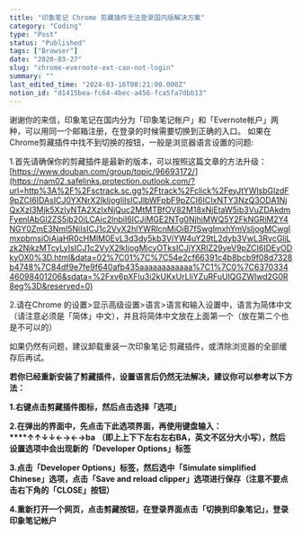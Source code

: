 ```yaml
---
title: "印象笔记 Chrome 剪藏插件无法登录国内版解决方案"
category: "Coding"
type: "Post"
status: "Published"
tags: ["Browser"]
date: "2020-03-27"
slug: "chrome-evernote-ext-can-not-login"
summary: ""
last_edited_time: "2024-03-16T08:21:00.000Z"
notion_id: "d1415bea-fc64-4bec-a456-fca5fa7dbb13"
---
```



谢谢你的来信，印象笔记在国内分为「印象笔记帐户」和「Evernote帐户」两种，可以用同一个邮箱注册，在登录的时候需要切换到正确的入口。 如果在Chrome剪藏插件中找不到切换的按钮，一般是浏览器语言设置的问题:


1.首先请确保你的剪藏插件是最新的版本，可以按照这篇文章的方法升级：[https://www.douban.com/group/topic/96693172/](https://nam02.safelinks.protection.outlook.com/?url=http%3A%2F%2Fsctrack.sc.gg%2Ftrack%2Fclick%2FeyJtYWlsbGlzdF9pZCI6IDAsICJ0YXNrX2lkIjogIiIsICJlbWFpbF9pZCI6ICIxNTY3NzQ3ODA1NjQxXzI3Mjk5XzIyNTA2XzIxNjQuc2MtMTBfOV82M18xNjEtaW5ib3VuZDAkdmFyenlAbGl2ZS5jb20iLCAic2lnbiI6ICJiMGE2NTg0NjhiMWQ5Y2FkNGRiM2Y4NGY0ZmE3NmI5NiIsICJ1c2VyX2hlYWRlcnMiOiB7fSwgImxhYmVsIjogMCwgImxpbmsiOiAiaHR0cHMlM0EvL3d3dy5kb3ViYW4uY29tL2dyb3VwL3RvcGljLzk2NjkzMTcyLyIsICJ1c2VyX2lkIjogMjcyOTksICJjYXRlZ29yeV9pZCI6IDEyODkyOX0%3D.html&data=02%7C01%7C%7C54e2cf66391c4b8bcb9f08d7328b4748%7C84df9e7fe9f640afb435aaaaaaaaaaaa%7C1%7C0%7C637033446098401206&sdata=%2Fxv6pXFlu3i2kUKxUrLliYZuRFuUlQGZWlwd2G0R8eg%3D&reserved=0)


2.请在Chrome 的设置>显示高级设置>语言>语言和输入设置中，语言为简体中文（请注意必须是「简体」中文），并且将简体中文放在上面第一个（放在第二个也是不可以的）


如果仍然有问题，建议卸载重装一次印象笔记·剪藏插件，或清除浏览器的全部缓存后再试。


**若你已经重新安装了剪藏插件，设置语言后仍然无法解决，建议你可以参考以下方法：**


**1.右键点击剪藏插件图标，然后点击选择「选项」**


**2.在弹出的界面中，先点击下此选项界面，再使用键盘输入：****↑↑↓↓←→←→ba** **（即上上下下左右左右BA，英文不区分大小写），然后设置选项中会出现新的「Developer Options」标签**


**3.点击「Developer Options」标签，然后选中「Simulate simplified Chinese」选项，点击「Save and reload clipper」选项进行保存（注意不要点击右下角的「CLOSE」按钮）**


**4.重新打开一个网页，点击剪藏按钮，在登录界面点击「切换到印象笔记」，登录印象笔记帐户**


